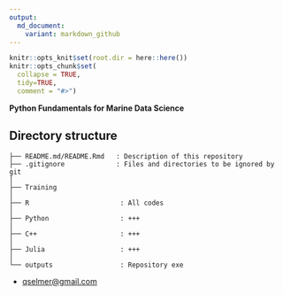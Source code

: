 ```yaml
---
output:
  md_document:
    variant: markdown_github
---
```


```r
knitr::opts_knit$set(root.dir = here::here())
knitr::opts_chunk$set(
  collapse = TRUE,
  tidy=TRUE,
  comment = "#>")
```

<p align="left">
<strong><a href="1-Python Fundamentals for Marine Data Science/README.md"></a>Python Fundamentals for Marine Data Science</strong>
</p>

## Directory structure

```         
├── README.md/README.Rmd   : Description of this repository
├── .gitignore             : Files and directories to be ignored by git
│
├── Training
│
├── R                       : All codes
│
├── Python                  : +++
│
├── C++                     : +++ 
│
├── Julia                   : +++
│
└── outputs                 : Repository exe
```

-   [qselmer\@gmail.com](https://github.com/qselmer)
